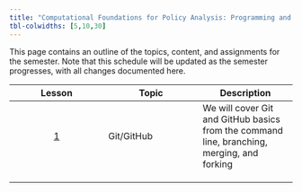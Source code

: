 ```yaml
---
title: "Computational Foundations for Policy Analysis: Programming and Reproducible Methods"
tbl-colwidths: [5,10,30]
---
```


This page contains an outline of the topics, content, and assignments for the semester. Note that this schedule will be updated as the semester progresses, with all changes documented here.

|  Lesson | Topic  | Description  |
|:------:|--------|--------|
|  [1](/lessons/git_github.html)  | Git/GitHub  | We will cover Git and GitHub basics from the command line, branching, merging, and forking |
|  | | |
|  | | |
|  | | |

<div class="vines-container">
<div class="flower"></div>
</div>